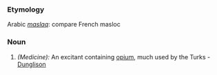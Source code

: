 ===Etymology===
Arabic ''[[maslaq]]'': compare French masloc
===Noun===
#''(Medicine):'' An excitant containing [[opium]], much used by the Turks - [[Dunglison]]